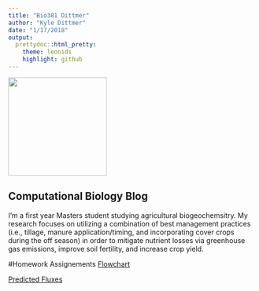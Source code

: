 ```yaml
---
title: "Bio381 Dittmer"
author: "Kyle Dittmer"
date: "1/17/2018"
output: 
  prettydoc::html_pretty:
    theme: leonids
    highlight: github
---
```

<img src="headshot1.jpg" width="200" height="200" />

## Computational Biology Blog

I'm a first year Masters student studying agricultural biogeochemsitry. My research focuses on utilizing a combination of best management practices (i.e., tillage, manure application/timing, and incorporating cover crops during the off season) in order to mitigate nutrient losses via greenhouse gas emissions, improve soil fertility, and increase crop yield. 

#Homework Assignements
[Flowchart](ThesisFlowChart1Good.png) 

[Predicted Fluxes](PredictedFluxes.pdf)


 